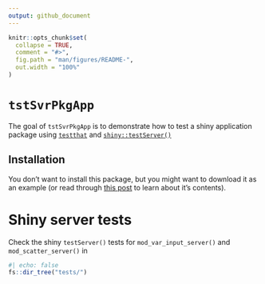 ```yaml
---
output: github_document
---
```


<!-- README.md is generated from README.Rmd. Please edit that file -->

```r
knitr::opts_chunk$set(
  collapse = TRUE,
  comment = "#>",
  fig.path = "man/figures/README-",
  out.width = "100%"
)
```

# `tstSvrPkgApp`

<!-- badges: start -->
<!-- badges: end -->

The goal of `tstSvrPkgApp` is to demonstrate how to test a shiny application package using [`testthat`](https://testthat.r-lib.org/) and [`shiny::testServer()`](https://search.r-project.org/CRAN/refmans/shiny/html/testServer.html)

## Installation

You don't want to install this package, but you might want to download it as an example (or read through [this post](https://mjfrigaard.github.io/posts/test-shiny-p2/) to learn about it's contents).

# Shiny server tests 

Check the shiny `testServer()` tests for `mod_var_input_server()` and `mod_scatter_server()` in

```r
#| echo: false
fs::dir_tree("tests/")
```





